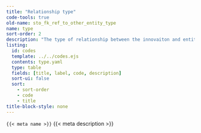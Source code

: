 ```yaml
---
title: "Relationship type"
code-tools: true
old-name: sto_fk_ref_to_other_entity_type
name: type
sort-order: 2
description: "The type of relationship between the innovaiton and entity"
listing:
  id: codes
  template: ../../codes.ejs
  contents: type.yaml
  type: table
  fields: [title, label, code, description]
  sort-ui: false
  sort:
    - sort-order
    - code
    - title
title-block-style: none
---
```


<code>{{< meta name >}}</code>
{{< meta description >}}


:::{ #Codes }
:::
